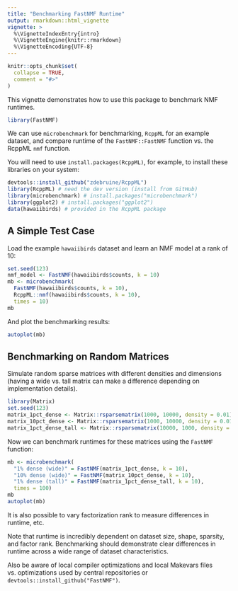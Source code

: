```yaml
---
title: "Benchmarking FastNMF Runtime"
output: rmarkdown::html_vignette
vignette: >
  %\VignetteIndexEntry{intro}
  %\VignetteEngine{knitr::rmarkdown}
  %\VignetteEncoding{UTF-8}
---
```


```r
knitr::opts_chunk$set(
  collapse = TRUE,
  comment = "#>"
)
```

This vignette demonstrates how to use this package to benchmark NMF runtimes.

```r
library(FastNMF)
```

We can use `microbenchmark` for benchmarking, `RcppML` for an example dataset, and compare runtime of the `FastNMF::FastNMF` function vs. the RcppML `nmf` function.

You will need to use `install.packages(RcppML)`, for example, to install these libraries on your system:

```R
devtools::install_github("zdebruine/RcppML")
library(RcppML) # need the dev version (install from GitHub)
library(microbenchmark) # install.packages("microbenchmark")
library(ggplot2) # install.packages("ggplot2")
data(hawaiibirds) # provided in the RcppML package
```

## A Simple Test Case 

Load the example `hawaiibirds` dataset and learn an NMF model at a rank of 10:

```R
set.seed(123)
nmf_model <- FastNMF(hawaiibirds$counts, k = 10)
mb <- microbenchmark(
  FastNMF(hawaiibirds$counts, k = 10), 
  RcppML::nmf(hawaiibirds$counts, k = 10), 
  times = 10)
mb
```

And plot the benchmarking results:

```R
autoplot(mb)
```

## Benchmarking on Random Matrices

Simulate random sparse matrices with different densities and dimensions (having a wide vs. tall matrix can make a difference depending on implementation details).

```R
library(Matrix)
set.seed(123)
matrix_1pct_dense <- Matrix::rsparsematrix(1000, 10000, density = 0.01)
matrix_10pct_dense <- Matrix::rsparsematrix(1000, 10000, density = 0.01)
matrix_1pct_dense_tall <- Matrix::rsparsematrix(10000, 1000, density = 0.01)
```

Now we can benchmark runtimes for these matrices using the `FastNMF` function:

```R
mb <- microbenchmark(
  "1% dense (wide)" = FastNMF(matrix_1pct_dense, k = 10), 
  "10% dense (wide)" = FastNMF(matrix_10pct_dense, k = 10),
  "1% dense (tall)" = FastNMF(matrix_1pct_dense_tall, k = 10),
  times = 100)
mb
autoplot(mb)
```

It is also possible to vary factorization rank to measure differences in runtime, etc.

Note that runtime is incredibly dependent on dataset size, shape, sparsity, and factor rank.  Benchmarking should demonstrate clear differences in runtime across a wide range of dataset characteristics.

Also be aware of local compiler optimizations and local Makevars files vs. optimizations used by central repositories or `devtools::install_github("FastNMF")`.